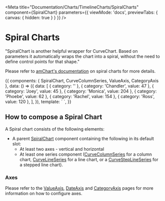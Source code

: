 
<Meta
  title="Documentation/Charts/TimelineCharts/SpiralCharts"
  component={SpiralChart}
  parameters={{ viewMode: 'docs', previewTabs: { canvas: { hidden: true } } }}
/>

# Spiral Charts

"SpiralChart is another helpful wrapper for CurveChart. Based on parameters it automatically wraps the chart into a spiral, without the need to define control points for that shape."

Please refer to [amChart's documentation](https://www.amcharts.com/docs/v4/chart-types/timeline/#Spiral) on spiral charts for more details.

<Preview>
  <Story name="Documentation" inline={true}>
    {{
      components: { SpiralChart, CurveColumnSeries, ValueAxis, CategoryAxis },
      data: () => ({
        data: [
          { category: '' },
          { category: 'Chandler', value: 47 },
          { category: 'Joey', value: 45 },
          { category: 'Monica', value: 204 },
          { category: 'Phoebe', value: 62 },
          { category: 'Rachel', value: 154 },
          { category: 'Ross', value: 120 },
        ],
      }),
      template: `
        <spiral-chart :data="data" :inversed="true" :end-angle="-135" >
          <curve-column-series x-prop="value" y-prop="category" />
          <value-axis dimension="x" :min="0" :disable-grid="true" :disable-labels="true" :min-grid-distance="70" :stroke-opacity="0.5" :stroke-dasharray="'1,4'" />
          <category-axis dimension="y" category="category" :disable-grid="true" :radius="80" :inner-radius="0" />
        </spiral-chart>  
  `,
    }}
  </Story>
</Preview>

## How to compose a Spiral Chart

A Spiral chart consists of the following elements:

- A parent [SpiralChart](?path=/docs/documentation-chart-components-spiralchart--page) component containing the following in its default slot:
  - At least two axes - vertical and horizontal
  - At least one series component ([CurveColumnSeries](?path=/docs/documentation-chart-components-subcomponents-series-curvecolumnseries--page) for a column chart, [CurveLineSeries](?path=/docs/documentation-chart-components-subcomponents-series-curvelineseries--page) for a line chart, or a [CurveStepLineSeries](?path=/docs/documentation-chart-components-subcomponents-series-curvesteplineseries--page) for a stepped line chart).

### Axes

Please refer to the [ValueAxis](?path=/docs/documentation-chart-components-subcomponents-axes-valueaxis--page), [DateAxis](?path=/docs/documentation-chart-components-subcomponents-axes-dateaxis--page) and [CategoryAxis](?path=/docs/documentation-chart-components-subcomponents-axes-categoryaxis--page) pages for more information on how to configure axes.
